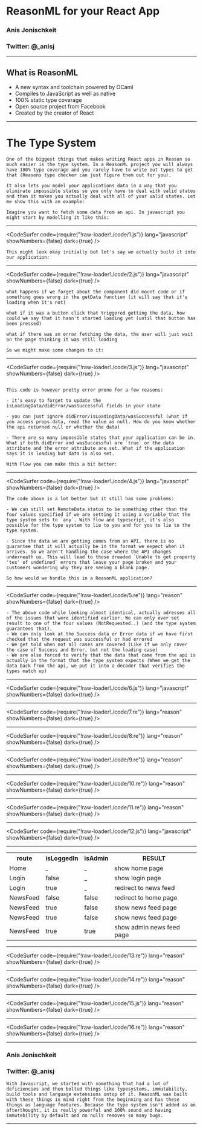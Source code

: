 


# ReasonML for your React App

### Anis Jonischkeit
### Twitter: @_anisj
---

## What is ReasonML

<ul>
  <Appear>
    <li>A new syntax and toolchain powered by OCaml</li>
    <li>Compiles to JavaScript as well as native</li>
    <li>100% static type coverage</li>
    <li>Open source project from Facebook</li>
    <li>Created by the creator of React</li>
  </Appear>
</ul>

---

# The Type System

```notes
One of the biggest things that makes writing React apps in Reason so much easier is the type system. In a ReasonML project you will always have 100% type coverage and you rarely have to write out types to get that (Reasons type checker can just figure them out for you). 

It also lets you model your applications data in a way that you eliminate impossible states so you only have to deal with valid states and then it makes you actually deal with all of your valid states. Let me show this with an example:

Imagine you want to fetch some data from an api. In javascript you might start by modelling it like this:
```

---

<CodeSurfer
  code={require("!raw-loader!./code/1.js")}
  lang="javascript"
  showNumbers={false}
  dark={true}
/>

```notes
This might look okay initially but let's say we actually build it into our application:
```

---

<CodeSurfer
  code={require("!raw-loader!./code/2.js")}
  lang="javascript"
  showNumbers={false}
  dark={true}
/>

```notes
what happens if we forget about the component did mount code or if something goes wrong in the getData function (it will say that it's loading when it's not)

what if it was a button click that triggered getting the data, how could we say that it hasn't started loading yet (until that button has been pressed)

what if there was an error fetching the data, the user will just wait on the page thinking it was still loading

So we might make some changes to it:
```

---

<CodeSurfer
  code={require("!raw-loader!./code/3.js")}
  lang="javascript"
  showNumbers={false}
  dark={true}
/>

```notes

This code is however pretty error prone for a few reasons:

- it's easy to forget to update the isLoadingData/didError/wasSuccessful fields in your state

- you can just ignore didError/isLoadingData/wasSuccessful (what if you access props.data, read the value as null. How do you know whether the api returned null or whether the data)

- There are so many impossible states that your application can be in. What if both didError and wasSuccessful are `true` or the data attribute and the error attribute are set. What if the application says it is loading but data is also set.

With Flow you can make this a bit better:
```

---

<CodeSurfer
  code={require("!raw-loader!./code/4.js")}
  lang="javascript"
  showNumbers={false}
  dark={true}
/>

```notes
The code above is a lot better but it still has some problems:

- We can still set RemoteData.status to be something other than the four values specified if we are setting it using a variable that the type system sets to `any`. With flow and typescript, it's also possible for the type system to lie to you and for you to lie to the type system.

- Since the data we are getting comes from an API, there is no guarantee that it will actually be in the format we expect when it arrives. So we aren't handling the case where the API changes underneath us. This will lead to those dreaded `Unable to get property 'tex' of undefined` errors that leave your page broken and your customers wondering why they are seeing a blank page.

So how would we handle this in a ReasonML application?

```

---

<CodeSurfer
  code={require("!raw-loader!./code/5.re")}
  lang="reason"
  showNumbers={false}
  dark={true}
/>

```notes
- The above code while looking almost identical, actually adresses all of the issues that were identified earlier. We can only ever set result to one of the four values (NotRequested..) (and the type system guarantees that),
- We can only look at the Success data or Error data if we have first checked that the request was successful or had errored
- We get told when not all cases are covered (Like if we only cover the case of Success and Error, but not the loading case)
- We are also forced to verify that the data that came from the api is actually in the format that the type system expects (When we get the data back from the api, we put it into a decoder that verifies the types match up)

```

---

<CodeSurfer
  code={require("!raw-loader!./code/6.js")}
  lang="javascript"
  showNumbers={false}
  dark={true}
/>

---

<CodeSurfer
  code={require("!raw-loader!./code/7.re")}
  lang="reason"
  showNumbers={false}
  dark={true}
/>

---

<CodeSurfer
  code={require("!raw-loader!./code/8.re")}
  lang="reason"
  showNumbers={false}
  dark={true}
/>

---

<CodeSurfer
  code={require("!raw-loader!./code/9.re")}
  lang="reason"
  showNumbers={false}
  dark={true}
/>

---

<CodeSurfer
  code={require("!raw-loader!./code/10.re")}
  lang="reason"
  showNumbers={false}
  dark={true}
/>

---

<CodeSurfer
  code={require("!raw-loader!./code/11.re")}
  lang="reason"
  showNumbers={false}
  dark={true}
/>

---

<CodeSurfer
  code={require("!raw-loader!./code/12.js")}
  lang="javascript"
  showNumbers={false}
  dark={true}
/>

---

<table style={{borderCollapse: "collapse", width: "100%"}}>
  <tr>
    <th style={{border: "1px solid white", padding: "0 20px 0 20px"}}>route</th>
    <th style={{border: "1px solid white", padding: "0 20px 0 20px"}}>isLoggedIn</th>
    <th style={{border: "1px solid white", padding: "0 20px 0 20px"}}>isAdmin</th>
    <th style={{border: "1px solid white", padding: "0 20px 0 20px"}}>RESULT</th>
  </tr>
  <tr>
    <td style={{border: "1px solid white"}}>Home</td>
    <td style={{border: "1px solid white"}}>_</td>
    <td style={{border: "1px solid white"}}>_</td>
    <td style={{border: "1px solid white"}}>show home page</td>
  </tr>
  <tr>
    <td style={{border: "1px solid white"}}>Login</td>
    <td style={{border: "1px solid white"}}>false</td>
    <td style={{border: "1px solid white"}}>_</td>
    <td style={{border: "1px solid white"}}>show login page</td>
  </tr>
  <tr>
    <td style={{border: "1px solid white"}}>Login</td>
    <td style={{border: "1px solid white"}}>true</td>
    <td style={{border: "1px solid white"}}>_</td>
    <td style={{border: "1px solid white"}}>redirect to news feed</td>
  </tr>
  <tr>
    <td style={{border: "1px solid white", padding: "0 20px 0 20px"}}>NewsFeed</td>
    <td style={{border: "1px solid white"}}>false</td>
    <td style={{border: "1px solid white"}}>false</td>
    <td style={{border: "1px solid white"}}>redirect to home page</td>
  </tr>
  <tr>
    <td style={{border: "1px solid white"}}>NewsFeed</td>
    <td style={{border: "1px solid white"}}>true</td>
    <td style={{border: "1px solid white"}}>false</td>
    <td style={{border: "1px solid white"}}>show news feed page</td>
  </tr>
  <tr>
    <td style={{border: "1px solid white"}}>NewsFeed</td>
    <td style={{border: "1px solid white"}}>true</td>
    <td style={{border: "1px solid white"}}>false</td>
    <td style={{border: "1px solid white"}}>show news feed page</td>
  </tr>
  <tr>
    <td style={{border: "1px solid white"}}>NewsFeed</td>
    <td style={{border: "1px solid white"}}>true</td>
    <td style={{border: "1px solid white"}}>true</td>
    <td style={{border: "1px solid white", padding: "0 20px 0 20px"}}>show admin news feed page</td>
  </tr>
</table>

---

<CodeSurfer
  code={require("!raw-loader!./code/13.re")}
  lang="reason"
  showNumbers={false}
  dark={true}
/>

---

<CodeSurfer
  code={require("!raw-loader!./code/14.re")}
  lang="reason"
  showNumbers={false}
  dark={true}
/>

---

<CodeSurfer
  code={require("!raw-loader!./code/15.js")}
  lang="reason"
  showNumbers={false}
  dark={true}
/>

---

<CodeSurfer
  code={require("!raw-loader!./code/16.re")}
  lang="reason"
  showNumbers={false}
  dark={true}
/>










---

### Anis Jonischkeit
### Twitter: @_anisj


```notes
With Javascript, we started with something that had a lot of deficiencies and then bolted things like typesystems, immutability, build tools and language extensions ontop of it. ReasonML was built with these things in mind right from the beginning and has these things as language features. Because the type system isn't added as an afterthought, it is really powerful and 100% sound and having immutability by default and no nulls removes so many bugs.
```

---